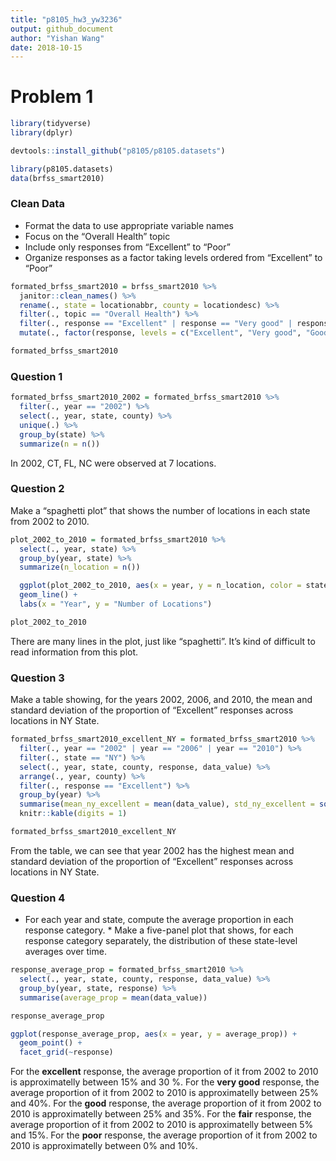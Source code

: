 ```yaml
---
title: "p8105_hw3_yw3236"
output: github_document
author: "Yishan Wang"
date: 2018-10-15
---
```


# Problem 1

```r
library(tidyverse)
library(dplyr)
```

```r
devtools::install_github("p8105/p8105.datasets")
```

```r
library(p8105.datasets)
data(brfss_smart2010) 
```

### Clean Data

* Format the data to use appropriate variable names
* Focus on the “Overall Health” topic
* Include only responses from “Excellent” to “Poor”
* Organize responses as a factor taking levels ordered from “Excellent” to “Poor”

```r
formated_brfss_smart2010 = brfss_smart2010 %>%
  janitor::clean_names() %>%
  rename(., state = locationabbr, county = locationdesc) %>%
  filter(., topic == "Overall Health") %>%
  filter(., response == "Excellent" | response == "Very good" | response == "Good" | response == "Fair" | response == "Poor") %>%
  mutate(., factor(response, levels = c("Excellent", "Very good", "Good", "Fair", "Poor")))

formated_brfss_smart2010
```

### Question 1

```r
formated_brfss_smart2010_2002 = formated_brfss_smart2010 %>%
  filter(., year == "2002") %>%
  select(., year, state, county) %>%
  unique(.) %>%
  group_by(state) %>%
  summarize(n = n())
```

In 2002, CT, FL, NC were observed at 7 locations.

### Question 2

Make a “spaghetti plot” that shows the number of locations in each state from 2002 to 2010.

```r
plot_2002_to_2010 = formated_brfss_smart2010 %>%
  select(., year, state) %>%
  group_by(year, state) %>%
  summarize(n_location = n())

  ggplot(plot_2002_to_2010, aes(x = year, y = n_location, color = state)) +
  geom_line() +
  labs(x = "Year", y = "Number of Locations")

plot_2002_to_2010
```

There are many lines in the plot, just like "spaghetti". It's kind of difficult to read information from this plot.

### Question 3

Make a table showing, for the years 2002, 2006, and 2010, the mean and standard deviation of the proportion of “Excellent” responses across locations in NY State.

```r
formated_brfss_smart2010_excellent_NY = formated_brfss_smart2010 %>%
  filter(., year == "2002" | year == "2006" | year == "2010") %>%
  filter(., state == "NY") %>%
  select(., year, state, county, response, data_value) %>%
  arrange(., year, county) %>%
  filter(., response == "Excellent") %>%
  group_by(year) %>%
  summarise(mean_ny_excellent = mean(data_value), std_ny_excellent = sqrt(var(data_value))) %>%
  knitr::kable(digits = 1) 

formated_brfss_smart2010_excellent_NY
```

From the table, we can see that year 2002 has the highest mean and standard deviation of the proportion of “Excellent” responses across locations in NY State.

### Question 4

* For each year and state, compute the average proportion in each response category. * Make a five-panel plot that shows, for each response category separately, the distribution of these state-level averages over time.

```r
response_average_prop = formated_brfss_smart2010 %>%
  select(., year, state, county, response, data_value) %>%
  group_by(year, state, response) %>%
  summarise(average_prop = mean(data_value))

response_average_prop

ggplot(response_average_prop, aes(x = year, y = average_prop)) +
  geom_point() +
  facet_grid(~response)
```

For the **excellent** response, the average proportion of it from 2002 to 2010 is approximatelly between 15% and 30 %. For the **very good** response, the average proportion of it from 2002 to 2010 is approximatelly between 25% and 40%. For the **good** response, the average proportion of it from 2002 to 2010 is approximatelly between 25% and 35%. For the **fair** response, the average proportion of it from 2002 to 2010 is approximatelly between 5% and 15%. For the **poor** response, the average proportion of it from 2002 to 2010 is approximatelly between 0% and 10%.
